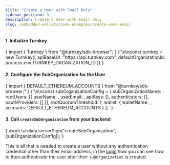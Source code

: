 ```yaml
---
title: "Create a User with Email Only"
sidebar_position: 3
description: Create a User with Email Only
slug: /embedded-wallets/code-examples/create-user-email
---
```



#### 1. Initialize Turnkey

<CodeBlock language="typescript">
  {`import { Turnkey } from "@turnkey/sdk-browser";`}
  {`\n\nconst turnkey = new Turnkey({
  apiBaseUrl: "https://api.turnkey.com",
  defaultOrganizationId: process.env.TURNKEY_ORGANIZATION_ID
})`}
</CodeBlock>

#### 2. Configure the SubOrganization for the User

<CodeBlock language="typescript">
  {`import { DEFAULT_ETHEREUM_ACCOUNTS } from "@turnkey/sdk-browser;"`}
  {`\n\nconst subOrganizationConfig = {
  subOrganizationName: <subOrganizationName>,
  rootUsers: [{
    userName: <userEmail>,
    userEmail: <userEmail>,
    apiKeys: [],
    authenticators: [],
    oauthProviders: []
  }],
  rootQuorumThreshold: 1,
  wallet: {
    walletName: <walletName>,
    accounts: DEFAULT_ETHEREUM_ACCOUNTS
  }
};
`}
</CodeBlock>

#### 3. Call `createSubOrganization` from your backend

<CodeBlock language="typescript">
  {`await turnkey.serverSign("createSubOrganization", [subOrganizationConfig]);`}
</CodeBlock>

This is all that is needed to create a user without any authentication credential other than their email address, in the [login](authenticate-user-email) flow you can see how to then authenticate the user after their `subOrganization` is created.
